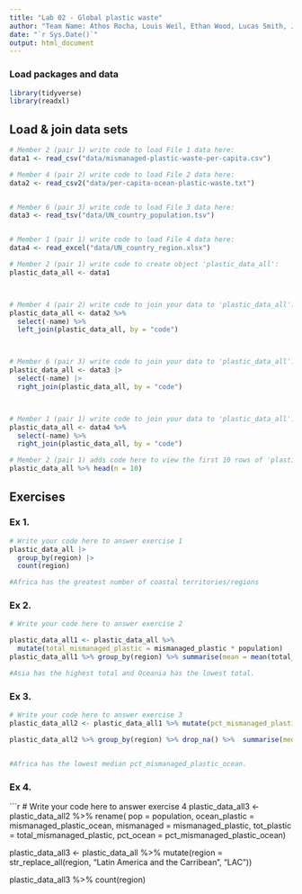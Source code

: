 ```yaml
---
title: "Lab 02 - Global plastic waste"
author: "Team Name: Athos Rocha, Louis Weil, Ethan Wood, Lucas Smith, Jake Cullen and Aniruddh Iyer"
date: "`r Sys.Date()`"
output: html_document
---
```


### Load packages and data

```r
library(tidyverse)
library(readxl)
```


## Load & join data sets

```r
# Member 2 (pair 1) write code to load File 1 data here:
data1 <- read_csv("data/mismanaged-plastic-waste-per-capita.csv")

# Member 4 (pair 2) write code to load File 2 data here:
data2 <- read_csv2("data/per-capita-ocean-plastic-waste.txt")


# Member 6 (pair 3) write code to load File 3 data here:
data3 <- read_tsv("data/UN_country_population.tsv")


# Member 1 (pair 1) write code to load File 4 data here:
data4 <- read_excel("data/UN_country_region.xlsx")


```



```r
# Member 2 (pair 1) write code to create object 'plastic_data_all':
plastic_data_all <- data1



# Member 4 (pair 2) write code to join your data to 'plastic_data_all':
plastic_data_all <- data2 %>%
  select(-name) %>%
  left_join(plastic_data_all, by = "code")



# Member 6 (pair 3) write code to join your data to 'plastic_data_all':
plastic_data_all <- data3 |> 
  select(-name) |> 
  right_join(plastic_data_all, by = "code")



# Member 1 (pair 1) write code to join your data to 'plastic_data_all':
plastic_data_all <- data4 %>%
  select(-name) %>%
  right_join(plastic_data_all, by = "code")


```


```r
# Member 2 (pair 1) adds code here to view the first 10 rows of 'plastic_data_all'
plastic_data_all %>% head(n = 10)


```



## Exercises

### Ex 1.

```r
# Write your code here to answer exercise 1
plastic_data_all |> 
  group_by(region) |> 
  count(region)

#Africa has the greatest number of coastal territories/regions
```



### Ex 2.

```r
# Write your code here to answer exercise 2

plastic_data_all1 <- plastic_data_all %>% 
  mutate(total_mismanaged_plastic = mismanaged_plastic * population)
plastic_data_all1 %>% group_by(region) %>% summarise(mean = mean(total_mismanaged_plastic))

#Asia has the highest total and Oceania has the lowest total.
```


### Ex 3.

```r
# Write your code here to answer exercise 3
plastic_data_all2 <- plastic_data_all1 %>% mutate(pct_mismanaged_plastic_ocean = mismanaged_plastic_ocean / mismanaged_plastic * 100)

plastic_data_all2 %>% group_by(region) %>% drop_na() %>%  summarise(median = median(pct_mismanaged_plastic_ocean))


#Africa has the lowest median pct_mismanaged_plastic_ocean.
```


### Ex 4.

```r
# Write your code here to answer exercise 4
plastic_data_all3 <- plastic_data_all2 %>% 
  rename(
         pop = population,
         ocean_plastic = mismanaged_plastic_ocean,
         mismanaged = mismanaged_plastic,
         tot_plastic = total_mismanaged_plastic,
         pct_ocean = pct_mismanaged_plastic_ocean)

plastic_data_all3 <- plastic_data_all %>% mutate(region = str_replace_all(region, "Latin America and the Carribean", "LAC"))

plastic_data_all3 %>% count(region)
